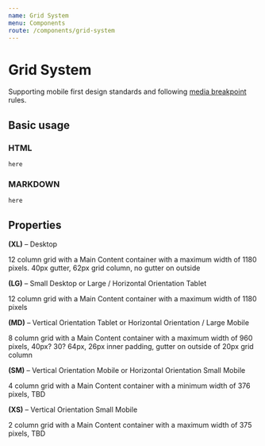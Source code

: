 ```yaml
---
name: Grid System
menu: Components
route: /components/grid-system
---
```


# Grid System

Supporting mobile first design standards and following [media breakpoint](/components/media-breakpoints "Design Standards, Media Breakpoints") rules.

## Basic usage

### HTML

`here`

### MARKDOWN 

`here`

## Properties

**(XL)** – Desktop

12 column grid with a Main Content container with a maximum width of 1180 pixels. 40px gutter, 62px grid column, no gutter on outside

**(LG)** – Small Desktop or Large / Horizontal Orientation Tablet 

12 column grid with a Main Content container with a maximum width of 1180 pixels

**(MD)** – Vertical Orientation Tablet or Horizontal Orientation / Large Mobile 

8 column grid with a Main Content container with a maximum width of 960 pixels, 40px? 30? 64px, 26px inner padding, gutter on outside of 20px grid column

**(SM)** – Vertical Orientation Mobile or Horizontal Orientation Small Mobile

4 column grid with a Main Content container with a minimum width of 376 pixels, TBD

**(XS)** – Vertical Orientation Small Mobile

2 column grid with a Main Content container with a maximum width of 375 pixels, TBD